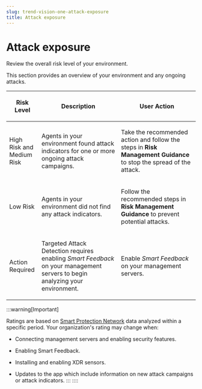 ```yaml
---
slug: trend-vision-one-attack-exposure
title: Attack exposure
---
```

# Attack exposure

Review the overall risk level of your environment.

This section provides an overview of your environment and any ongoing attacks.

<table>
<colgroup>
<col style="width: 17%" />
<col style="width: 42%" />
<col style="width: 42%" />
</colgroup>
<thead>
<tr>
<th><p>Risk Level</p></th>
<th><p>Description</p></th>
<th><p>User Action</p></th>
</tr>
</thead>
<tbody>
<tr>
<td><p>High Risk and Medium Risk</p></td>
<td><p>Agents in your environment found attack indicators for one or more ongoing attack campaigns.</p></td>
<td><p>Take the recommended action and follow the steps in <strong>Risk Management Guidance</strong> to stop the spread of the attack.</p></td>
</tr>
<tr>
<td><p>Low Risk</p></td>
<td><p>Agents in your environment did not find any attack indicators.</p></td>
<td><p>Follow the recommended steps in <strong>Risk Management Guidance</strong> to prevent potential attacks.</p></td>
</tr>
<tr>
<td><p>Action Required</p></td>
<td><p>Targeted Attack Detection requires enabling <em>Smart Feedback</em> on your management servers to begin analyzing your environment.</p></td>
<td><p>Enable <em>Smart Feedback</em> on your management servers.</p></td>
</tr>
</tbody>
</table>

:::warning[Important]

Ratings are based on [Smart Protection Network](https://www.trendmicro.com/en_us/about/threat-research.mdx) data analyzed within a specific period. Your organization's rating may change when:

- Connecting management servers and enabling security features.

- Enabling Smart Feedback.

- Installing and enabling XDR sensors.

- Updates to the app which include information on new attack campaigns or attack indicators.
:::
::::
